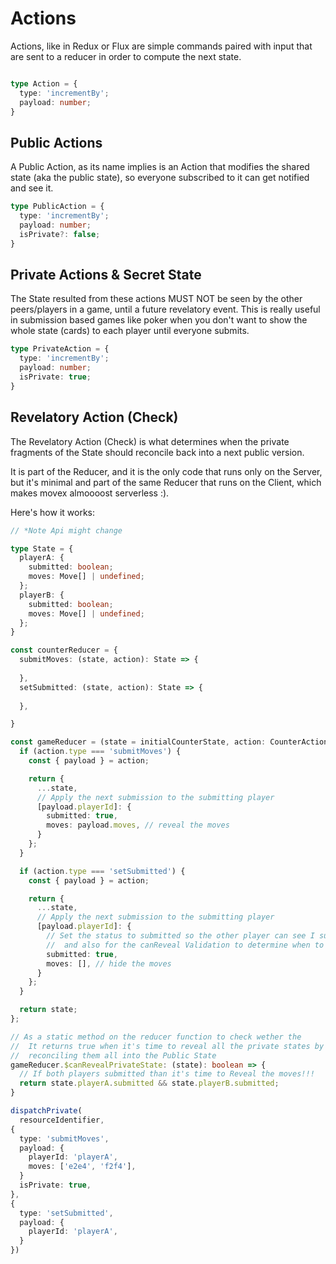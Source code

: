 # Actions

Actions, like in Redux or Flux are simple commands paired with input that are sent to a reducer in order to compute the next state.

```ts

type Action = {
  type: 'incrementBy';
  payload: number;
}

```

## Public Actions

A Public Action, as its name implies is an Action that modifies the shared state (aka the public state), so everyone subscribed to it can get notified and see it.

```ts
type PublicAction = {
  type: 'incrementBy';
  payload: number;
  isPrivate?: false;
}
```

## Private Actions & Secret State

The State resulted from these actions MUST NOT be seen by the other peers/players in a game, until a future revelatory event. This is really useful in submission based games like poker when you don't want to show the whole state (cards) to each player until everyone submits.

```ts
type PrivateAction = {
  type: 'incrementBy';
  payload: number;
  isPrivate: true;
}
```

## Revelatory Action (Check)

The Revelatory Action (Check) is what determines when the private fragments of the State should reconcile back into a next public version.

It is part of the Reducer, and it is the only code that runs only on the Server, but it's minimal and part of the same Reducer that runs on the Client, which makes movex almoooost serverless :).

Here's how it works:

```ts
// *Note Api might change

type State = {
  playerA: {
    submitted: boolean;
    moves: Move[] | undefined;
  };
  playerB: {
    submitted: boolean;
    moves: Move[] | undefined;
  };
}

const counterReducer = {
  submitMoves: (state, action): State => {
    
  },
  setSubmitted: (state, action): State => {
    
  },

}

const gameReducer = (state = initialCounterState, action: CounterActions) => {
  if (action.type === 'submitMoves') {
    const { payload } = action;

    return {
      ...state,
      // Apply the next submission to the submitting player
      [payload.playerId]: {
        submitted: true,
        moves: payload.moves, // reveal the moves
      }
    };
  }

  if (action.type === 'setSubmitted') {
    const { payload } = action;

    return {
      ...state,
      // Apply the next submission to the submitting player
      [payload.playerId]: {
        // Set the status to submitted so the other player can see I submitted
        //  and also for the canReveal Validation to determine when to reconcile
        submitted: true, 
        moves: [], // hide the moves
      }
    };
  }

  return state;
};

// As a static method on the reducer function to check wether the  
//  It returns true when it's time to reveal all the private states by 
//  reconciling them all into the Public State
gameReducer.$canRevealPrivateState: (state): boolean => {
  // If both players submitted than it's time to Reveal the moves!!!
  return state.playerA.submitted && state.playerB.submitted;
}

dispatchPrivate(
  resourceIdentifier,
{
  type: 'submitMoves',
  payload: {
    playerId: 'playerA',
    moves: ['e2e4', 'f2f4'],
  }
  isPrivate: true, 
},
{
  type: 'setSubmitted',
  payload: {
    playerId: 'playerA',
  }
})

```